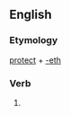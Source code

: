 ==English==

===Etymology===
[[protect]] + [[-eth]]

===Verb===
{{infl|en|verb form}}

# {{archaic third-person singular of|protect}}